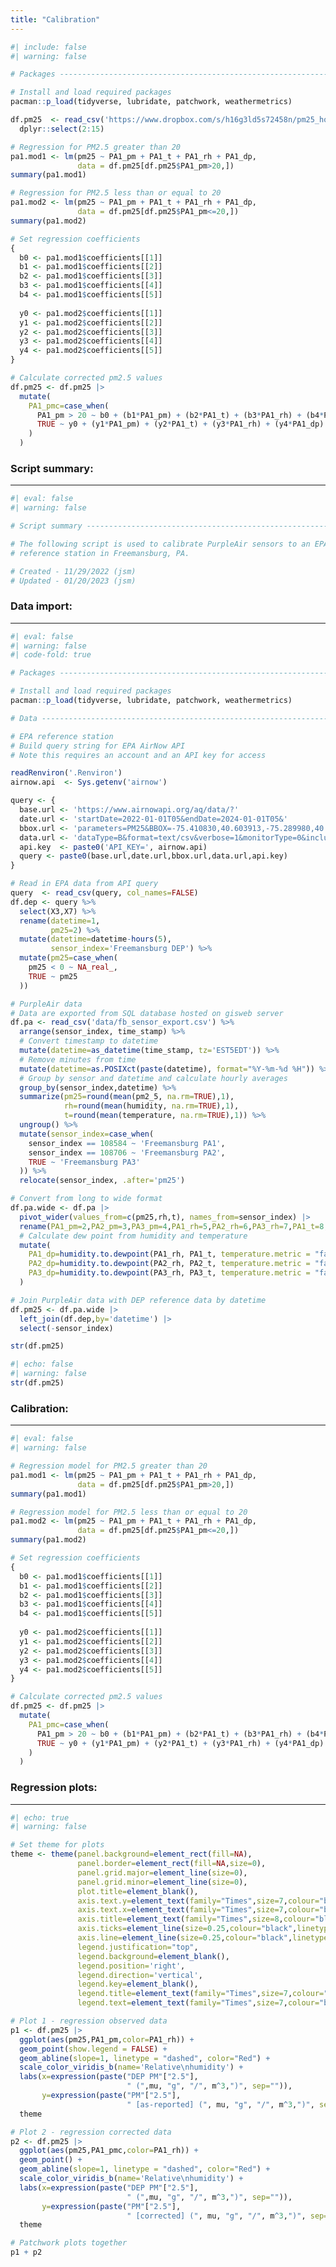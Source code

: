 ```yaml
---
title: "Calibration"
---
```


```{=html}
<style>
  pre {
    background-color: lightyellow;
    white-space: pre-wrap;
    line-height: 100%;
  }
</style>
```

```r
#| include: false
#| warning: false

# Packages ----------------------------------------------------------------

# Install and load required packages
pacman::p_load(tidyverse, lubridate, patchwork, weathermetrics)

df.pm25  <- read_csv('https://www.dropbox.com/s/h16g3ld5s72458n/pm25_hourly.csv?raw=1') |> 
  dplyr::select(2:15)

# Regression for PM2.5 greater than 20
pa1.mod1 <- lm(pm25 ~ PA1_pm + PA1_t + PA1_rh + PA1_dp,
               data = df.pm25[df.pm25$PA1_pm>20,])
summary(pa1.mod1)

# Regression for PM2.5 less than or equal to 20
pa1.mod2 <- lm(pm25 ~ PA1_pm + PA1_t + PA1_rh + PA1_dp,
               data = df.pm25[df.pm25$PA1_pm<=20,])
summary(pa1.mod2)

# Set regression coefficients 
{
  b0 <- pa1.mod1$coefficients[[1]]
  b1 <- pa1.mod1$coefficients[[2]] 
  b2 <- pa1.mod1$coefficients[[3]] 
  b3 <- pa1.mod1$coefficients[[4]]
  b4 <- pa1.mod1$coefficients[[5]]
  
  y0 <- pa1.mod2$coefficients[[1]]
  y1 <- pa1.mod2$coefficients[[2]] 
  y2 <- pa1.mod2$coefficients[[3]] 
  y3 <- pa1.mod2$coefficients[[4]]
  y4 <- pa1.mod2$coefficients[[5]]
}

# Calculate corrected pm2.5 values
df.pm25 <- df.pm25 |> 
  mutate(
    PA1_pmc=case_when(
      PA1_pm > 20 ~ b0 + (b1*PA1_pm) + (b2*PA1_t) + (b3*PA1_rh) + (b4*PA1_dp),
      TRUE ~ y0 + (y1*PA1_pm) + (y2*PA1_t) + (y3*PA1_rh) + (y4*PA1_dp)
    )
  )

```

### **Script summary:**

------------------------------------------------------------------------

```r
#| eval: false
#| warning: false

# Script summary ----------------------------------------------------------

# The following script is used to calibrate PurpleAir sensors to an EPA
# reference station in Freemansburg, PA.

# Created - 11/29/2022 (jsm)
# Updated - 01/20/2023 (jsm)
```

### **Data import:**

------------------------------------------------------------------------

```r
#| eval: false
#| warning: false
#| code-fold: true

# Packages ----------------------------------------------------------------

# Install and load required packages
pacman::p_load(tidyverse, lubridate, patchwork, weathermetrics)

# Data --------------------------------------------------------------------

# EPA reference station
# Build query string for EPA AirNow API
# Note this requires an account and an API key for access

readRenviron('.Renviron')
airnow.api  <- Sys.getenv('airnow')

query <- {
  base.url <- 'https://www.airnowapi.org/aq/data/?'
  date.url <- 'startDate=2022-01-01T05&endDate=2024-01-01T05&'
  bbox.url <- 'parameters=PM25&BBOX=-75.410830,40.603913,-75.289980,40.699767&'
  data.url <- 'dataType=B&format=text/csv&verbose=1&monitorType=0&includerawconcentrations=1&'
  api.key  <- paste0('API_KEY=', airnow.api)
  query <- paste0(base.url,date.url,bbox.url,data.url,api.key)
}

# Read in EPA data from API query
query  <- read_csv(query, col_names=FALSE)
df.dep <- query %>%
  select(X3,X7) %>%
  rename(datetime=1,
         pm25=2) %>%
  mutate(datetime=datetime-hours(5),
         sensor_index='Freemansburg DEP') %>%
  mutate(pm25=case_when(
    pm25 < 0 ~ NA_real_,
    TRUE ~ pm25
  ))

# PurpleAir data
# Data are exported from SQL database hosted on gisweb server
df.pa <- read_csv('data/fb_sensor_export.csv') %>%
  arrange(sensor_index, time_stamp) %>%
  # Convert timestamp to datetime
  mutate(datetime=as_datetime(time_stamp, tz='EST5EDT')) %>%
  # Remove minutes from time
  mutate(datetime=as.POSIXct(paste(datetime), format="%Y-%m-%d %H")) %>%
  # Group by sensor and datetime and calculate hourly averages
  group_by(sensor_index,datetime) %>%
  summarize(pm25=round(mean(pm2_5, na.rm=TRUE),1),
            rh=round(mean(humidity, na.rm=TRUE),1),
            t=round(mean(temperature, na.rm=TRUE),1)) %>%
  ungroup() %>%
  mutate(sensor_index=case_when(
    sensor_index == 108584 ~ 'Freemansburg PA1',
    sensor_index == 108706 ~ 'Freemansburg PA2',
    TRUE ~ 'Freemansburg PA3'
  )) %>%
  relocate(sensor_index, .after='pm25')

# Convert from long to wide format
df.pa.wide <- df.pa |> 
  pivot_wider(values_from=c(pm25,rh,t), names_from=sensor_index) |> 
  rename(PA1_pm=2,PA2_pm=3,PA3_pm=4,PA1_rh=5,PA2_rh=6,PA3_rh=7,PA1_t=8,PA2_t=9,PA3_t=10) |> 
  # Calculate dew point from humidity and temperature
  mutate(
    PA1_dp=humidity.to.dewpoint(PA1_rh, PA1_t, temperature.metric = "fahrenheit"),
    PA2_dp=humidity.to.dewpoint(PA2_rh, PA2_t, temperature.metric = "fahrenheit"),
    PA3_dp=humidity.to.dewpoint(PA3_rh, PA3_t, temperature.metric = "fahrenheit")
  )

# Join PurpleAir data with DEP reference data by datetime
df.pm25 <- df.pa.wide |> 
  left_join(df.dep,by='datetime') |> 
  select(-sensor_index)

str(df.pm25)
```

```r
#| echo: false
#| warning: false
str(df.pm25)
```

### **Calibration:**

------------------------------------------------------------------------

```r
#| eval: false
#| warning: false

# Regression model for PM2.5 greater than 20
pa1.mod1 <- lm(pm25 ~ PA1_pm + PA1_t + PA1_rh + PA1_dp,
               data = df.pm25[df.pm25$PA1_pm>20,])
summary(pa1.mod1)

# Regression model for PM2.5 less than or equal to 20
pa1.mod2 <- lm(pm25 ~ PA1_pm + PA1_t + PA1_rh + PA1_dp,
               data = df.pm25[df.pm25$PA1_pm<=20,])
summary(pa1.mod2)

# Set regression coefficients 
{
  b0 <- pa1.mod1$coefficients[[1]]
  b1 <- pa1.mod1$coefficients[[2]] 
  b2 <- pa1.mod1$coefficients[[3]] 
  b3 <- pa1.mod1$coefficients[[4]]
  b4 <- pa1.mod1$coefficients[[5]]
  
  y0 <- pa1.mod2$coefficients[[1]]
  y1 <- pa1.mod2$coefficients[[2]] 
  y2 <- pa1.mod2$coefficients[[3]] 
  y3 <- pa1.mod2$coefficients[[4]]
  y4 <- pa1.mod2$coefficients[[5]]
}

# Calculate corrected pm2.5 values
df.pm25 <- df.pm25 |> 
  mutate(
    PA1_pmc=case_when(
      PA1_pm > 20 ~ b0 + (b1*PA1_pm) + (b2*PA1_t) + (b3*PA1_rh) + (b4*PA1_dp),
      TRUE ~ y0 + (y1*PA1_pm) + (y2*PA1_t) + (y3*PA1_rh) + (y4*PA1_dp)
    )
  )
```

### **Regression plots:**

------------------------------------------------------------------------

```r
#| echo: true
#| warning: false

# Set theme for plots
theme <- theme(panel.background=element_rect(fill=NA),
               panel.border=element_rect(fill=NA,size=0),
               panel.grid.major=element_line(size=0),
               panel.grid.minor=element_line(size=0),
               plot.title=element_blank(),
               axis.text.y=element_text(family="Times",size=7,colour="black"),
               axis.text.x=element_text(family="Times",size=7,colour="black"),
               axis.title=element_text(family="Times",size=8,colour="black"),
               axis.ticks=element_line(size=0.25,colour="black",linetype=1),
               axis.line=element_line(size=0.25,colour="black",linetype=1),
               legend.justification="top",
               legend.background=element_blank(),
               legend.position='right',
               legend.direction='vertical',
               legend.key=element_blank(),
               legend.title=element_text(family="Times",size=7,colour="black"),
               legend.text=element_text(family="Times",size=7,colour="black"))

# Plot 1 - regression observed data
p1 <- df.pm25 |> 
  ggplot(aes(pm25,PA1_pm,color=PA1_rh)) + 
  geom_point(show.legend = FALSE) +
  geom_abline(slope=1, linetype = "dashed", color="Red") +
  scale_color_viridis_b(name='Relative\nhumidity') +
  labs(x=expression(paste("DEP PM"["2.5"],
                          " (",mu, "g", "/", m^3,")", sep="")),
       y=expression(paste("PM"["2.5"],
                          " [as-reported] (", mu, "g", "/", m^3,")", sep=""))) +
  theme

# Plot 2 - regression corrected data
p2 <- df.pm25 |> 
  ggplot(aes(pm25,PA1_pmc,color=PA1_rh)) + 
  geom_point() +
  geom_abline(slope=1, linetype = "dashed", color="Red") +
  scale_color_viridis_b(name='Relative\nhumidity') +
  labs(x=expression(paste("DEP PM"["2.5"],
                          " (",mu, "g", "/", m^3,")", sep="")),
       y=expression(paste("PM"["2.5"],
                          " [corrected] (", mu, "g", "/", m^3,")", sep=""))) +
  theme

# Patchwork plots together
p1 + p2
```